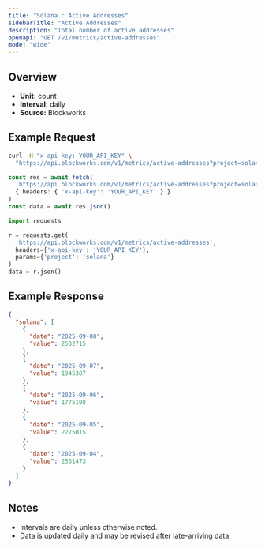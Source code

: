 ```yaml
---
title: "Solana : Active Addresses"
sidebarTitle: "Active Addresses"
description: "Total number of active addresses"
openapi: "GET /v1/metrics/active-addresses"
mode: "wide"
---
```


## Overview

- **Unit:** count
- **Interval:** daily
- **Source:** Blockworks

## Example Request

<CodeGroup>

```bash cURL
curl -H "x-api-key: YOUR_API_KEY" \
  "https://api.blockworks.com/v1/metrics/active-addresses?project=solana"
```

```typescript TypeScript
const res = await fetch(
  'https://api.blockworks.com/v1/metrics/active-addresses?project=solana',
  { headers: { 'x-api-key': 'YOUR_API_KEY' } }
)
const data = await res.json()
```

```python Python
import requests

r = requests.get(
  'https://api.blockworks.com/v1/metrics/active-addresses',
  headers={'x-api-key': 'YOUR_API_KEY'},
  params={'project': 'solana'}
)
data = r.json()
```

</CodeGroup>

## Example Response

```json
{
  "solana": [
    {
      "date": "2025-09-08",
      "value": 2532715
    },
    {
      "date": "2025-09-07",
      "value": 1945387
    },
    {
      "date": "2025-09-06",
      "value": 1775198
    },
    {
      "date": "2025-09-05",
      "value": 2275015
    },
    {
      "date": "2025-09-04",
      "value": 2531473
    }
  ]
}
```

## Notes
- Intervals are daily unless otherwise noted.
- Data is updated daily and may be revised after late-arriving data.
